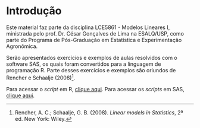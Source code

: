 # Introdução {.unnumbered}

Este material faz parte da disciplina LCE5861 - Modelos Lineares I, ministrada pelo prof. Dr. César Gonçalves de Lima na ESALQ/USP, como parte do Programa de Pós-Graduação em Estatística e Experimentação Agronômica.

Serão apresentados exercícios e exemplos de aulas resolvidos com o software SAS, os quais foram convertidos para a linguagem de programação R. Parte desses exercícios e exemplos são oriundos de Rencher e Schaalje (2008)[^1].

[^1]: Rencher, A. C.; Schaalje, G. B. (2008). *Linear models in Statistics*, 2ª ed. New York: Wiley.

Para acessar o *script* em R, [clique aqui](https://github.com/gustavojy/mod-lin-r/tree/docs/R). Para acessar os *scripts* em SAS, [clique aqui](https://github.com/gustavojy/mod-lin-r/tree/docs/SAS).